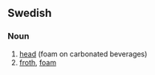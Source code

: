 ==Swedish==

===Noun===
{{sv-noun-n-zero|stem=skumm}}
{{infl|sv|noun|g=n}}

# [[head]] (foam on carbonated beverages)
# [[froth]], [[foam]]